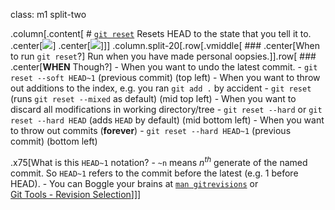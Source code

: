 class: m1 split-two

.column[.content[
# [`git reset`](https://git-scm.com/docs/git-reset)
Resets HEAD to the state that you tell it to.
<br>
.center[<img src="assets/img/git-reset-1.png" style="">]
.center[<img src="assets/img/git-reset-2.png" style="">]
]]
.column.split-20[.row[.vmiddle[
### .center[When to run `git reset`?]
Run when you have made personal oopsies.
]].row[
### .center[**WHEN** Though?]
- When you want to undo the latest commit.
  - `git reset --soft HEAD~1` (previous commit) (top left)
- When you want to throw out additions to the index, e.g. you ran `git add .` by accident
  - `git reset` (runs `git reset --mixed` as default) (mid top left)
- When you want to discard all modifications in working directory/tree
  - `git reset --hard` or `git reset --hard HEAD` (adds `HEAD` by default) (mid bottom left)
- When you want to throw out commits (**forever**)
  - `git reset --hard HEAD~1` (previous commit) (bottom left)

.x75[What is this `HEAD~1` notation?
- `~n` means $n^{th}$ generate of the named commit. So `HEAD~1` refers to the commit before the latest (e.g. 1 before HEAD).
- You can Boggle your brains at [`man gitrevisions`](https://git-scm.com/docs/gitrevisions) or <br> [Git Tools - Revision Selection](https://git-scm.com/book/en/v2/Git-Tools-Revision-Selection)
]]]